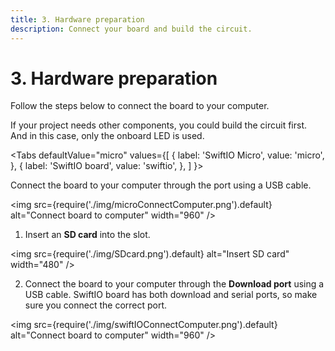 ```yaml
---
title: 3. Hardware preparation
description: Connect your board and build the circuit.
---
```


# 3. Hardware preparation

Follow the steps below to connect the board to your computer. 

If your project needs other components, you could build the circuit first. And in this case, only the onboard LED is used.



<Tabs
  defaultValue="micro"
  values={[
    { label: 'SwiftIO Micro', value: 'micro', },
    { label: 'SwiftIO board', value: 'swiftio', },
  ]
}>

<TabItem value="micro">

Connect the board to your computer through the port using a USB cable.

<img
  src={require('./img/microConnectComputer.png').default}
  alt="Connect board to computer" width="960"
/>

</TabItem>

<TabItem value="swiftio">

1. Insert an **SD card** into the slot.

<img
  src={require('./img/SDcard.png').default}
  alt="Insert SD card" width="480"
/>


2. Connect the board to your computer through the **Download port** using a USB cable. SwiftIO board has both download and serial ports, so make sure you connect the correct port.

<img
  src={require('./img/swiftIOConnectComputer.png').default}
  alt="Connect board to computer" width="960"
/>


</TabItem>
</Tabs>






